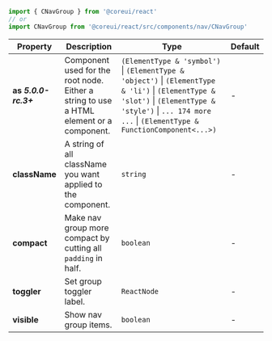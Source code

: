 
```jsx
import { CNavGroup } from '@coreui/react'
// or
import CNavGroup from '@coreui/react/src/components/nav/CNavGroup'
```

| Property | Description | Type | Default |
| --- | --- | --- | --- |
| **as** **_5.0.0-rc.3+_** | Component used for the root node. Either a string to use a HTML element or a component. | `(ElementType & 'symbol')` \| `(ElementType & 'object')` \| `(ElementType & 'li')` \| `(ElementType & 'slot')` \| `(ElementType & 'style')` \| `... 174 more ...` \| `(ElementType & FunctionComponent<...>)` | - |
| **className** | A string of all className you want applied to the component. | `string` | - |
| **compact** | Make nav group more compact by cutting all `padding` in half. | `boolean` | - |
| **toggler** | Set group toggler label. | `ReactNode` | - |
| **visible** | Show nav group items. | `boolean` | - |
